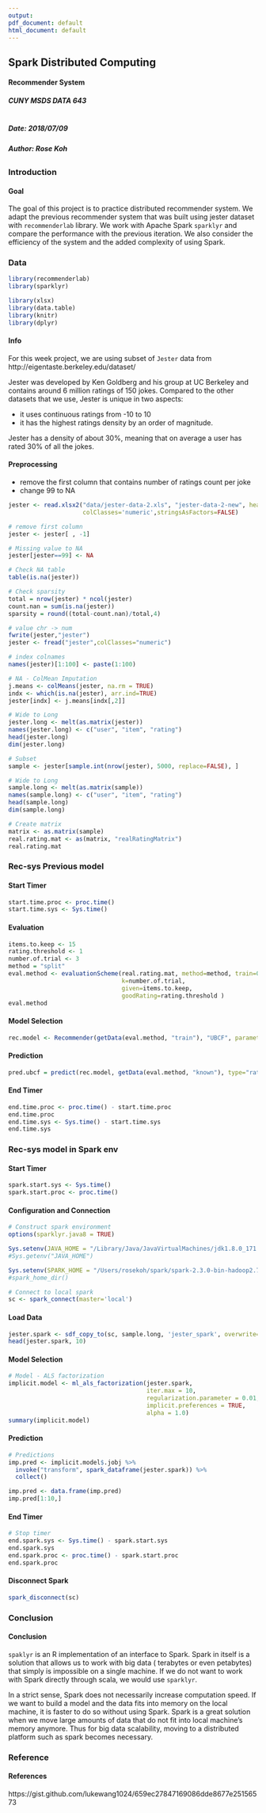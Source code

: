 ```yaml
---
output:
pdf_document: default
html_document: default
---
```

<style>
  p.comment {
    background-color: #DBDBDB;
      padding: 10px;
    border: 1px solid black;
    margin-left: 25px;
    border-radius: 5px;
    font-style: italic;
  }
</style>
  
  
<div class='alert alert-info'>
<h2 class='display-3 text-uppercase'>Spark Distributed Computing</h2>

#### Recommender System
##### CUNY MSDS DATA 643
#
##### Date: 2018/07/09
##### Author: Rose Koh

</div>
  
## {.tabset}

### Introduction


#### Goal

<div class="alert alert-info" role="alert"> 
The goal of this project is to practice distributed recommender system.  We adapt the previous recommender system that was built using jester dataset with `recommenderlab` library.  We work with Apache Spark `sparklyr` and compare the performance with the previous iteration.  We also consider the efficiency of the system and the added complexity of using Spark.

</div>

### Data


```r

library(recommenderlab)
library(sparklyr)

library(xlsx)
library(data.table)
library(knitr)
library(dplyr)
```

#### Info

<div class="alert alert-info" role="alert">  
For this week project, we are using subset of `Jester` data from http://eigentaste.berkeley.edu/dataset/

Jester was developed by Ken Goldberg and his group at UC Berkeley and contains around 6 million ratings of 150 jokes. 
Compared to the other datasets that we use, Jester is unique in two aspects: 

* it uses continuous ratings from -10 to 10 
* it has the highest ratings density by an order of magnitude. 

Jester has a density of about 30%, meaning that on average a user has rated 30% of all the jokes.

</div>

#### Preprocessing

<div class="alert alert-info" role="alert">  

* remove the first column that contains number of ratings count per joke
* change 99 to NA

</div>

```r
jester <- read.xlsx2("data/jester-data-2.xls", "jester-data-2-new", header = F, 
                     colClasses='numeric',stringsAsFactors=FALSE)

# remove first column
jester <- jester[ , -1]

# Missing value to NA
jester[jester==99] <- NA

# Check NA table
table(is.na(jester))

# Check sparsity
total = nrow(jester) * ncol(jester)
count.nan = sum(is.na(jester))
sparsity = round((total-count.nan)/total,4)

# value chr -> num
fwrite(jester,"jester")
jester <- fread("jester",colClasses="numeric")

# index colnames
names(jester)[1:100] <- paste(1:100)

# NA - ColMean Imputation
j.means <- colMeans(jester, na.rm = TRUE)
indx <- which(is.na(jester), arr.ind=TRUE)
jester[indx] <- j.means[indx[,2]]

# Wide to Long
jester.long <- melt(as.matrix(jester))
names(jester.long) <- c("user", "item", "rating")
head(jester.long)
dim(jester.long)

# Subset
sample <- jester[sample.int(nrow(jester), 5000, replace=FALSE), ]

# Wide to Long
sample.long <- melt(as.matrix(sample))
names(sample.long) <- c("user", "item", "rating")
head(sample.long)
dim(sample.long)

# Create matrix
matrix <- as.matrix(sample)
real.rating.mat <- as(matrix, "realRatingMatrix")
real.rating.mat
```

### Rec-sys Previous model

#### Start Timer

```r
start.time.proc <- proc.time()
start.time.sys <- Sys.time()
```

#### Evaluation

```r
items.to.keep <- 15
rating.threshold <- 1
number.of.trial <- 3
method = "split"
eval.method <- evaluationScheme(real.rating.mat, method=method, train=0.75, 
                                k=number.of.trial, 
                                given=items.to.keep, 
                                goodRating=rating.threshold )
eval.method
```

#### Model Selection

```r
rec.model <- Recommender(getData(eval.method, "train"), "UBCF", parameter = list(method = "pearson", normalize = "Z-score"))
```

#### Prediction
```r
pred.ubcf = predict(rec.model, getData(eval.method, "known"), type="ratings", n=10)
```


#### End Timer

```r
end.time.proc <- proc.time() - start.time.proc
end.time.proc
end.time.sys <- Sys.time() - start.time.sys
end.time.sys
```


### Rec-sys model in Spark env

#### Start Timer

```r
spark.start.sys <- Sys.time()
spark.start.proc <- proc.time()
```

#### Configuration and Connection
```r
# Construct spark environment
options(sparklyr.java8 = TRUE)

Sys.setenv(JAVA_HOME = "/Library/Java/JavaVirtualMachines/jdk1.8.0_171.jdk/Contents/Home")
#Sys.getenv("JAVA_HOME")

Sys.setenv(SPARK_HOME = "/Users/rosekoh/spark/spark-2.3.0-bin-hadoop2.7")
#spark_home_dir()

# Connect to local spark
sc <- spark_connect(master='local')
```

#### Load Data

```r
jester.spark <- sdf_copy_to(sc, sample.long, 'jester_spark', overwrite=TRUE)
head(jester.spark, 10)
```

#### Model Selection

```r
# Model - ALS factorization
implicit.model <- ml_als_factorization(jester.spark, 
                                       iter.max = 10, 
                                       regularization.parameter = 0.01, 
                                       implicit.preferences = TRUE, 
                                       alpha = 1.0)
summary(implicit.model)
```

#### Prediction

```r
# Predictions
imp.pred <- implicit.model$.jobj %>%
  invoke("transform", spark_dataframe(jester.spark)) %>%
  collect()

imp.pred <- data.frame(imp.pred)
imp.pred[1:10,]
```

#### End Timer
```r
# Stop timer
end.spark.sys <- Sys.time() - spark.start.sys
end.spark.sys
end.spark.proc <- proc.time() - spark.start.proc
end.spark.proc
```

#### Disconnect Spark
```r
spark_disconnect(sc)
```

### Conclusion

#### Conclusion

<div class="alert alert-info" role="alert"> 
`spaklyr` is an R implementation of an interface to Spark.  Spark in itself is a solution that allows us to work with big data ( terabytes or even petabytes) that simply is impossible on a single machine.  If we do not want to work with Spark directly through scala, we would use `sparklyr`.  

In a strict sense, Spark does not necessarily increase computation speed.  If we want to build a model and the data fits into memory on the local machine, it is faster to do so without using Spark.  Spark is a great solution when we move large amounts of data that do not fit into local machine's memory anymore.  Thus for big data scalability, moving to a distributed platform such as spark becomes necessary.
</div>




### Reference
#### References
https://gist.github.com/lukewang1024/659ec27847169086dde8677e25156573
